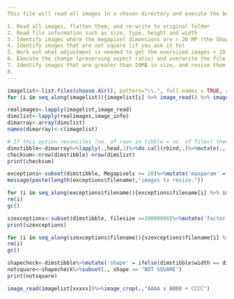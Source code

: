 ---
This file will read all images in a chosen directory and execute the below steps.

1. Read all images, flatten them, and re-write to original folder
2. Read file information such as size, type, height and width
3. Identify images where the megapixel dimensions are > 20 MP (the Shopify maximum)
4. Identify images that are not square (if you ask it to)
5. Work out what adjustment is needed to get the oversized images < 20 MP
6. Execute the change (preserving aspect ratio) and overwrite the file in the original directory with the updated version
7. Identify images that are greater than 20MB in size, and resize them to max 20 MB
8. 
---

```{r flatten,include = FALSE, echo = FALSE}
imagelist<-list.files(choose.dir(), pattern="\\.", full.names = TRUE, recursive = FALSE)
for (i in seq_along(imagelist)){imagelist[i] %>% image_read() %>% image_flatten() %>% image_write(.,imagelist[i])}

realimages<-lapply(imagelist,image_read)
dimslist<-lapply(realimages,image_info)
dimarray<-array(dimslist)
names(dimarray)<-c(imagelist)

# If this option reconciles (no. of rows in tibble = no. of files) then you don't need to try option 2
dimstibble<-dimarray%>%lapply(.,head,1)%>%do.call(rbind,.)%>%mutate(.,'Megapixels' = (.$width*.$height)/1000000,'filename' = c(names(dimarray)))%>%relocate(.,'filename', .before = 'format')
checksum<-nrow(dimstibble)-nrow(dimslist)
print(checksum)

exceptions<-subset(dimstibble, Megapixels >= 20)%>%mutate('maxparam' = pmax(.$width, .$height),'factor' = 2048/maxparam, 'new height' = height*factor, 'new width' = width*factor, 'resizeval' = percent(round(1-factor,2)))
message(paste(length(exceptions$filename),"images to resize."))

for (i in seq_along(exceptions$filename)){exceptions$filename[i] %>% image_read() %>% image_resize(.,exceptions$resizeval[i]) %>% image_write(.,exceptions$filename[i])}
rm(i)
gc()
```

```{r megabytes.exceptions, incldue = FALSE, echo = FALSE}
szexceptions<-subset(dimstibble, filesize >=20000000)%>%mutate('factor' = 19/(.$filesize/1000000), 'resizeval' = percent(round(1-factor,2)))
print(szexceptions)
```

```{r imagerescale, include = FALSE, echo = FALSE}
for (i in seq_along(szexceptions$filename)){szexceptions$filename[i] %>% image_read() %>% image_scale(.,szexceptions$resizeval[i]) %>% image_write(.,szexceptions$filename[i])}
rm(i)
gc()
```

```{r notsquare, include = FALSE, echo = FALSE}
shapecheck<-dimstibble%>%mutate('shape' = ifelse(dimstibble$width == dimstibble$height,"SQUARE","NOT SQUARE"))
notsquare<-shapecheck%>%subset(., shape == "NOT SQUARE")
print(notsquare)
```

```{r imagecrop, include = FALSE, echo = FALSE}
image_read(imagelist[xxxxx])%>%image_crop(.,"AAAA x BBBB + CCCC")
```
